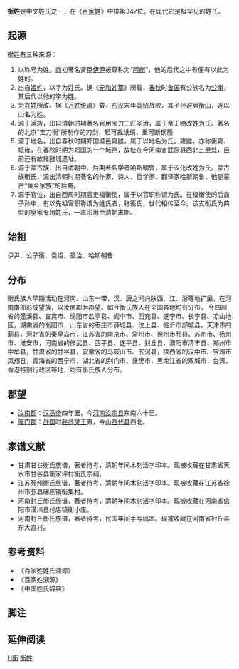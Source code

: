 {{Redirect2|衡|中国湖南省下辖的一个地级市|衡陽市}}
{{姓氏
|姓氏=衡
|拼音=Héng
|中国大陆=Heng
|台湾=Heng
|香港=
|澳门=
|新加坡=
|马来西亚=
|越南=Hành
|韩国=
|反切=
|同音字=
|堂号=
|郡望=[[雁门郡|雁门郡]]
}}

'''衡姓'''是中文姓氏之一，在《[[百家姓|百家姓]]》中排第347位。在现代它是极罕见的姓氏。

== 起源 ==
衡姓有三种来源：
#以称号为姓。[[商朝|商]]初著名贤臣[[伊尹|伊尹]]被尊称为“[[阿衡|阿衡]]”，他的后代之中有便有以此为姓的。
#出自[[姬姓|姬姓]]，以字为姓氏。据《[[元和姓纂|元和姓纂]]》所载，[[春秋|春秋]]时[[鲁国|鲁国]]有公族名为[[公衡|公衡]]，其后代以他的字为姓。
#为[[袁姓|袁姓]]所改。据《[[万姓统谱|万姓统谱]]》载，[[东汉|东汉]]末年[[袁绍|袁绍]]战败，其子孙避居[[衡山|衡山]]，遂以山名为姓。
#源于满族，出自清朝时期著名官用宝刀工匠圣治，属于帝王赐改姓为氏。著名的北京“宝刀衡”所制作的刀剑，轻可裁纸绢，重可断钢筋
#源于地名，出自春秋时期郑国城邑雍雝，属于以地名为氏。雍雝，亦称衡雍、垣雍，在春秋时期为郑国的一个城邑，故址在今河南省武原县西北五里处，目前还有故雍雝城遗址。
#源于蒙古族，出自清朝中、后期著名学者哈斯朝鲁，属于汉化改姓为氏。蒙古族衡氏，源出清朝时期著名的作家、诗人、哲学家、翻译家哈斯朝鲁，他是蒙古“黄金家族”的后裔。
#源于官位，出自西周时期官吏楅衡使，属于以官职称谓为氏。在楅衡使的后裔子孙中，有以先祖官职称谓为姓氏者，称衡氏，世代相传至今。该支衡氏为典型的皇家专用姓氏，一直沿用至清朝末期。

==始祖==
伊尹、公子衡、袁绍、圣治、哈斯朝鲁

== 分布 ==
衡氏族人早期活动在河南、山东一带，汉、唐之间向陕西、江、浙等地扩展，在河南南部形成望族，以汝南郡为郡望。如今衡氏族人在全国各地均有分布。 今四川省的蓬溪县、宜宾市、绵阳市盐亭县、阆中市、西充县、遂宁市、长宁县、凉山地区，湖南省的衡阳市，山东省的枣庄市薛城县、汶上县、临沂市郯城县，天津市的蓟县，河北省的秦皇岛市，江苏省的南京市、常州市、徐州市邳县、苏州市、扬州市、淮安市，河南省的修武县、西平县、遂平县、封丘县、濮阳市清丰县、郑州市中牟县，甘肃省的甘谷县，安徽省的马鞍山市、五河县，陕西省的汉中市、宝鸡市凤翔县，青海省的西宁市，湖北省的荆门市、襄樊市，黑龙江省的双城市，台湾，香港特别行政区等地，均有衡氏族人分布。

== 郡望 ==
*[[汝南郡|汝南郡]]：[[汉高帝|汉高帝]]四年置，今[[河南|河南]][[汝南县|汝南县]]东南六十里。
*[[雁门郡|雁门郡]]：[[战国|战国]]时[[赵武灵王|赵武灵王]]置，今[[山西|山西]][[代县|代县]]西北。

==家谱文献==
*甘肃甘谷衡氏族谱，著者待考，清朝年间木刻活字印本。现被收藏在甘肃省天水市甘谷县衡家坪村衡氏宗祠。
*江苏邳州衡氏族谱，著者待考，清朝年间木刻活字印本。现被收藏在江苏省徐州市邳县碾庄镇衡集村。
*河南封丘衡氏族谱，著者待考，清朝年间木刻活字印本。现被收藏在河南省信阳市潢川县付店镇衡小庄。
*河南封丘衡氏族谱，著者待考，民国年间手写稿本。现被收藏在河南省封丘县东大宫村。

== 参考资料 ==
{{Reflist|2}}
*《百家姓姓氏溯源》
*《百家姓溯源》
*《中国姓氏辞典》

==脚注==
<references group="注释"/>
== 延伸阅读 ==
{{Wikisource further reading}}
[[Category:漢姓|H衡]]
[[Category:衡姓|]]